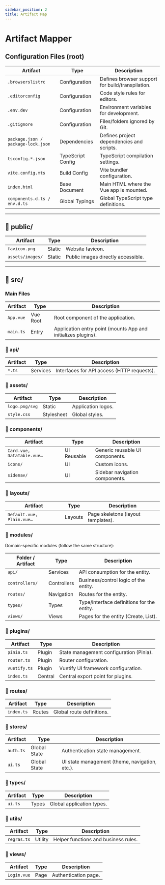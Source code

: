 ```yaml
---
sidebar_position: 2
title: Artifact Map
---
```

# Artifact Mapper

## Configuration Files (root)
| Artifact                          | Type                | Description |
|-----------------------------------|---------------------|-------------|
| `.browserslistrc`                 | Configuration       | Defines browser support for build/transpilation. |
| `.editorconfig`                   | Configuration       | Code style rules for editors. |
| `.env.dev`                        | Configuration       | Environment variables for development. |
| `.gitignore`                      | Configuration       | Files/folders ignored by Git. |
| `package.json / package-lock.json`| Dependencies        | Defines project dependencies and scripts. |
| `tsconfig.*.json`                 | TypeScript Config   | TypeScript compilation settings. |
| `vite.config.mts`                 | Build Config        | Vite bundler configuration. |
| `index.html`                      | Base Document       | Main HTML where the Vue app is mounted. |
| `components.d.ts / env.d.ts`      | Global Typings      | Global TypeScript type definitions. |

---

## 📂 public/
| Artifact         | Type        | Description |
|------------------|-------------|-------------|
| `favicon.png`    | Static      | Website favicon. |
| `assets/images/` | Static      | Public images directly accessible. |

---

## 📂 src/
### Main Files
| Artifact    | Type      | Description |
|-------------|-----------|-------------|
| `App.vue`   | Vue Root  | Root component of the application. |
| `main.ts`   | Entry     | Application entry point (mounts App and initializes plugins). |

### 📂 api/
| Artifact | Type       | Description |
|----------|------------|-------------|
| `*.ts`   | Services   | Interfaces for API access (HTTP requests). |

### 📂 assets/
| Artifact        | Type       | Description |
|-----------------|------------|-------------|
| `logo.png/svg`  | Static     | Application logos. |
| `style.css`     | Stylesheet | Global styles. |

### 📂 components/
| Artifact                   | Type            | Description |
|-----------------------------|-----------------|-------------|
| `Card.vue, DataTable.vue…` | UI Reusable     | Generic reusable UI components. |
| `icons/`                   | UI              | Custom icons. |
| `sidenav/`                 | UI              | Sidebar navigation components. |

### 📂 layouts/
| Artifact                  | Type        | Description |
|----------------------------|-------------|-------------|
| `Default.vue, Plain.vue…` | Layouts     | Page skeletons (layout templates). |

### 📂 modules/
Domain-specific modules (follow the same structure):

| Folder / Artifact | Type           | Description |
|-------------------|----------------|-------------|
| `api/`            | Services       | API consumption for the entity. |
| `controllers/`    | Controllers    | Business/control logic of the entity. |
| `routes/`         | Navigation     | Routes for the entity. |
| `types/`          | Types          | Type/interface definitions for the entity. |
| `views/`          | Views          | Pages for the entity (Create, List). |

### 📂 plugins/
| Artifact         | Type       | Description |
|------------------|------------|-------------|
| `pinia.ts`       | Plugin     | State management configuration (Pinia). |
| `router.ts`      | Plugin     | Router configuration. |
| `vuetify.ts`     | Plugin     | Vuetify UI framework configuration. |
| `index.ts`       | Central    | Central export point for plugins. |

### 📂 routes/
| Artifact     | Type    | Description |
|--------------|---------|-------------|
| `index.ts`   | Routes  | Global route definitions. |

### 📂 stores/
| Artifact     | Type            | Description |
|--------------|-----------------|-------------|
| `auth.ts`    | Global State    | Authentication state management. |
| `ui.ts`      | Global State    | UI state management (theme, navigation, etc.). |

### 📂 types/
| Artifact  | Type  | Description |
|-----------|-------|-------------|
| `ui.ts`   | Types | Global application types. |

### 📂 utils/
| Artifact     | Type       | Description |
|--------------|------------|-------------|
| `regras.ts`  | Utility    | Helper functions and business rules. |

### 📂 views/
| Artifact     | Type  | Description |
|--------------|-------|-------------|
| `Login.vue`  | Page  | Authentication page. |
